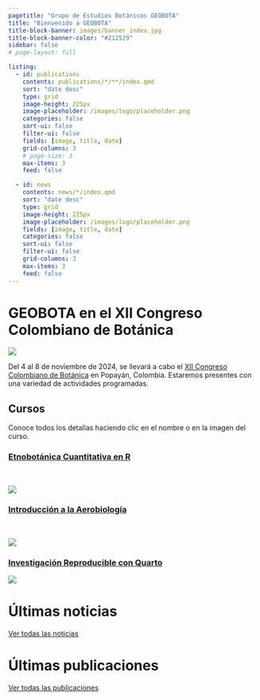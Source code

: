 ```yaml
---
pagetitle: "Grupo de Estudios Botánicos GEOBOTA"
title: "Bienvenido a GEOBOTA"
title-block-banner: images/banner_index.jpg
title-block-banner-color: "#212529"
sidebar: false
# page-layout: full

listing:
  - id: publications
    contents: publications/*/**/index.qmd
    sort: "date desc"
    type: grid
    image-height: 225px
    image-placeholder: /images/logo/placeholder.png
    categories: false
    sort-ui: false
    filter-ui: false
    fields: [image, title, date]
    grid-columns: 3
    # page-size: 3
    max-items: 3
    feed: false

  - id: news
    contents: news/*/index.qmd
    sort: "date desc"
    type: grid
    image-height: 225px
    image-placeholder: /images/logo/placeholder.png
    fields: [image, title, date]
    categories: false
    sort-ui: false
    filter-ui: false
    grid-columns: 3
    max-items: 3
    feed: false
---
```


# GEOBOTA en el XII Congreso Colombiano de Botánica

:::: {.grid}
::: {.g-col-12 .g-col-md-4}

![](images/xii-ccb/xii-ccb-logo.png){fig-align="center"}

:::
::: {.g-col-12 .g-col-md-8}

Del 4 al 8 de noviembre de 2024, se llevará a cabo el [XII Congreso Colombiano de Botánica](https://congresobotanica.org) en Popayán, Colombia. Estaremos presentes con una variedad de actividades programadas.

:::
::::

## Cursos

Conoce todos los detallas haciendo clic en el nombre o en la imagen del curso.

::::: {.center-text}
:::: {.grid}
::: {.g-col-12 .g-col-md-4}

### [Etnobotánica Cuantitativa en R](https://geobota.github.io/xii-ccb-etnobotanica/)

\

[![](images/xii-ccb/xii-ccb_etnobotanica-curso_hexsticker_01.svg){fig-align="center"}](http://geobota.github.io/xii-ccb-etnobotanica/)

:::
::: {.g-col-12 .g-col-md-4}

### [Introducción a la Aerobiología](http://geobota.github.io/xii-ccb-aerobiologia/)

\

[![](images/xii-ccb/xii-ccb_aerobiologia-curso_hexsticker.svg){fig-align="center"}](http://geobota.github.io/xii-ccb-aerobiologia/)

:::
::: {.g-col-12 .g-col-md-4}

### [Investigación Reproducible con Quarto](http://geobota.github.io/xii-ccb-quarto/)

[![](images/xii-ccb/xii-ccb_quarto-curso_hexsticker_02.svg){fig-align="center"}](http://geobota.github.io/xii-ccb-quarto/)

:::
::::
:::::

# Últimas noticias

::: {#news}
:::

[Ver todas las noticias](../news)

# Últimas publicaciones

::: {#publications}
:::
[Ver todas las publicaciones](../publications)
<!-- :::: -->